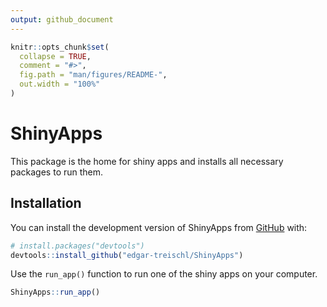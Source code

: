 ```yaml
---
output: github_document
---
```


<!-- README.md is generated from README.Rmd. Please edit that file -->

```r
knitr::opts_chunk$set(
  collapse = TRUE,
  comment = "#>",
  fig.path = "man/figures/README-",
  out.width = "100%"
)
```

# ShinyApps

<!-- badges: start -->
<!-- badges: end -->

This package is the home for shiny apps and installs all necessary packages to run them.

## Installation

You can install the development version of ShinyApps from [GitHub](https://github.com/) with:

``` r
# install.packages("devtools")
devtools::install_github("edgar-treischl/ShinyApps")
```

Use the `run_app()` function to run one of the shiny apps on your computer.

```r
ShinyApps::run_app()
```


